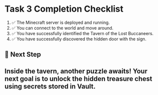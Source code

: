 # Task 3 Completion Checklist
1. ✅ The Minecraft server is deployed and running.
2. ✅ You can connect to the world and move around.
3. ✅ You have successfully identified the Tavern of the Lost Buccaneers.
4. ✅ You have successfully discovered the hidden door with the sign.

## 📌 Next Step
## Inside the tavern, another puzzle awaits! Your next goal is to unlock the hidden treasure chest using secrets stored in Vault.